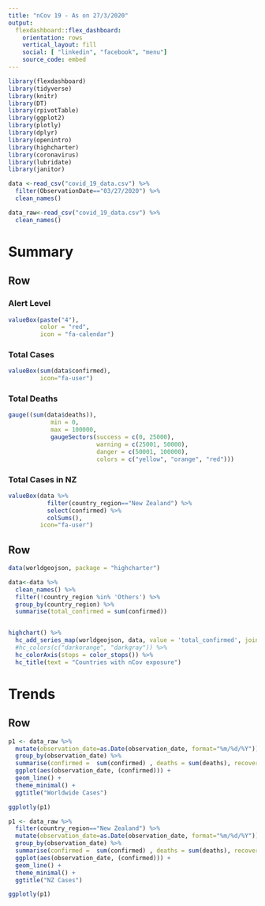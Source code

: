 ```yaml
---
title: "nCov 19 - As on 27/3/2020"
output: 
  flexdashboard::flex_dashboard:
    orientation: rows
    vertical_layout: fill
    social: [ "linkedin", "facebook", "menu"]
    source_code: embed
---
```


```r
library(flexdashboard)
library(tidyverse)
library(knitr)
library(DT)
library(rpivotTable)
library(ggplot2)
library(plotly)
library(dplyr)
library(openintro)
library(highcharter)
library(coronavirus)
library(lubridate)
library(janitor)
```


```r
data <-read_csv("covid_19_data.csv") %>% 
  filter(ObservationDate=="03/27/2020") %>% 
  clean_names()

data_raw<-read_csv("covid_19_data.csv") %>% 
  clean_names()
```

Summary
===========================================

Row
------------------------------------------


### Alert Level

```r
valueBox(paste("4"),
         color = "red",
         icon = "fa-calendar")
```

### Total Cases

```r
valueBox(sum(data$confirmed),
         icon="fa-user")

```

### Total Deaths
```r

gauge((sum(data$deaths)),
            min = 0,
            max = 100000,
            gaugeSectors(success = c(0, 25000),
                         warning = c(25001, 50000),
                         danger = c(50001, 100000),
                         colors = c("yellow", "orange", "red")))


```

### Total Cases in NZ
```r
valueBox(data %>%
           filter(country_region=="New Zealand") %>% 
           select(confirmed) %>% 
           colSums(),
         icon="fa-user")

```

Row
------------------------------------

```r
data(worldgeojson, package = "highcharter")

data<-data %>% 
  clean_names() %>% 
  filter(!country_region %in% 'Others') %>% 
  group_by(country_region) %>% 
  summarise(total_confirmed = sum(confirmed)) 


highchart() %>%
  hc_add_series_map(worldgeojson, data, value = 'total_confirmed', joinBy = c('name','country_region'))  %>% 
  #hc_colors(c("darkorange", "darkgray")) %>% 
  hc_colorAxis(stops = color_stops()) %>% 
  hc_title(text = "Countries with nCov exposure")

```

Trends
===============================================


Row
---------------------------


```r
p1 <- data_raw %>%
  mutate(observation_date=as.Date(observation_date, format="%m/%d/%Y")) %>% 
  group_by(observation_date) %>% 
  summarise(confirmed =  sum(confirmed) , deaths = sum(deaths), recovered = sum(recovered)) %>% 
  ggplot(aes(observation_date, (confirmed))) +
  geom_line() +
  theme_minimal() +
  ggtitle("Worldwide Cases")

ggplotly(p1)

```


```r
p1 <- data_raw %>%
  filter(country_region=="New Zealand") %>% 
  mutate(observation_date=as.Date(observation_date, format="%m/%d/%Y")) %>% 
  group_by(observation_date) %>% 
  summarise(confirmed =  sum(confirmed) , deaths = sum(deaths), recovered = sum(recovered)) %>% 
  ggplot(aes(observation_date, (confirmed))) +
  geom_line() +
  theme_minimal() +
  ggtitle("NZ Cases")

ggplotly(p1)
```







